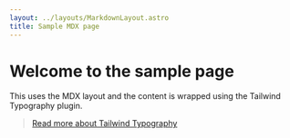```yaml
---
layout: ../layouts/MarkdownLayout.astro
title: Sample MDX page
---
```


# Welcome to the sample page

This uses the MDX layout and the content is wrapped using the Tailwind Typography plugin.

> [Read more about Tailwind Typography](https://tailwindcss.com/docs/typography-plugin)